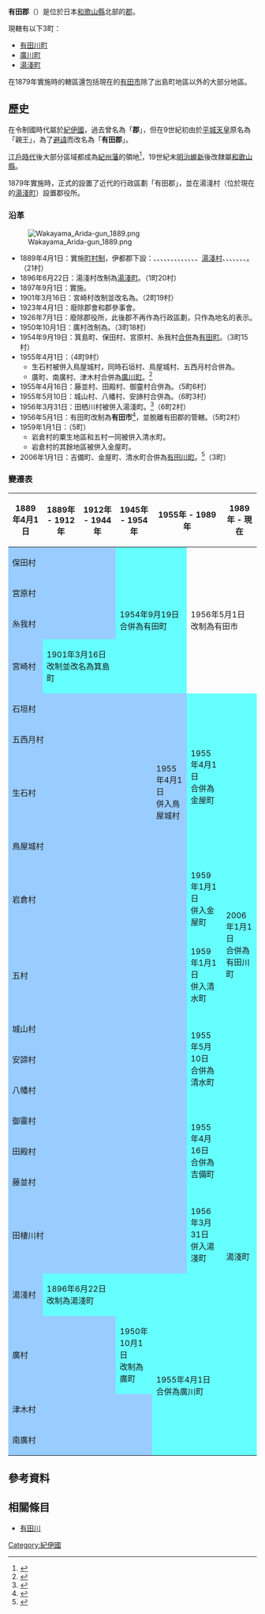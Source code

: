 {{日本郡
| 郡         = 有田郡
| 日文原名   = 有田郡
| 平假名     = ありだぐん
| 羅馬字拼音 = Arida-gun
| 地圖       = [[File:Arida_District_Map.png|250px]]
| 都道府縣   = 和歌山縣
| 編號       = 
| 町         = 3
| 村         = 
| 註記       = 
|}}

'''有田郡'''（{{jpn|j=有田郡|hg=ありだぐん|rm=Arida gun|f=y}}）是位於日本[[和歌山縣|和歌山縣]]北部的[[郡_(日本)|郡]]。

現轄有以下3町：
* [[有田川町|有田川町]]
* [[廣川町_(和歌山縣)|廣川町]]
* [[湯淺町|湯淺町]]

在1879年實施{{Tsl|ja|郡区町村編制法|郡區町村編制法}}時的轄區還包括現在的[[有田市|有田市]]除了出島町地區以外的大部分地區。

== 歷史 ==

在令制國時代屬於[[紀伊國|紀伊國]]，過去曾名為「'''{{Ruby|安諦|あで}}郡'''」，但在9世紀初由於[[平城天皇|平城天皇]]原名為「{{Ruby|安殿|あて}}親王」，為了[[避諱|避諱]]而改名為「'''有田郡'''」。

[[江戶時代|江戶時代]]後大部分區域都成為[[紀州藩|紀州藩]]的領地<ref>{{Cite web| url=http://www.rekihaku.ac.jp/up-cgi/login.pl?p=param/kyud/db_param| title=舊高舊領取調帳資料庫檢索| publisher=[[國立歷史民俗博物館|國立歷史民俗博物館]]| language=ja| access-date=2021-12-26| archive-date=2020-08-25| archive-url=https://web.archive.org/web/20200825042351/http://www.rekihaku.ac.jp/up-cgi/login.pl?p=param%2Fkyud%2Fdb_param| dead-url=no}}</ref>，19世紀末[[明治維新|明治維新]]後改隸屬[[和歌山縣|和歌山縣]]。

1879年實施{{Tsl|ja|郡区町村編制法|郡區町村編製法}}時，正式的設置了近代的行政區劃「有田郡」，並在湯淺村（位於現在的[[湯淺町|湯淺町]]）設置郡役所。

=== 沿革 ===

[[File:Wakayama_Arida-gun_1889.png|right]]

* 1889年4月1日：實施[[町村制|町村制]]，伊都郡下設：{{Tsl|ja|石垣村 (和歌山県)|石垣村 (和歌山縣)|石垣村}}、{{Tsl|ja|城山村 (和歌山県)|城山村 (和歌山縣)|城山村}}、{{Tsl|ja|五村}}、{{Tsl|ja|安諦村}}、{{Tsl|ja|生石村 (和歌山県)|生石村 (和歌山縣)|生石村}}、{{Tsl|ja|保田村}}、{{Tsl|ja|宮原村 (和歌山県)|宮原村 (和歌山縣)|宮原村}}、{{Tsl|ja|糸我村}}、{{Tsl|ja|田栖川村}}、{{Tsl|ja|広町|廣町|廣村}}、{{Tsl|ja|御霊村|御靈村}}、{{Tsl|ja|五西月村}}、{{Tsl|ja|八幡村 (和歌山県)|八幡村 (和歌山縣)|八幡村}}、[[湯淺町|湯淺村]]、{{Tsl|ja|津木村}}、{{Tsl|ja|田殿村}}、{{Tsl|ja|岩倉村 (和歌山県)|岩倉村 (和歌山縣)|岩倉村}}、{{Tsl|ja|藤並村}}、{{Tsl|ja|鳥屋城村}}、{{Tsl|ja|箕島町|箕島町|宮崎村}}、{{Tsl|ja|南広村|南廣村}}。（21村）
* 1896年6月22日：湯淺村改制為[[湯淺町|湯淺町]]。（1町20村）
* 1897年9月1日：實施{{tsl|ja|郡制}}。
* 1901年3月16日：宮崎村改制並改名為{{Tsl|ja|箕島町}}。（2町19村）
* 1923年4月1日：廢除郡會和郡參事會。
* 1926年7月1日：廢除郡役所，此後郡不再作為行政區劃，只作為地名的表示。
* 1950年10月1日：廣村改制為{{Tsl|ja|広町|廣町}}。（3町18村）
* 1954年9月19日：箕島町、保田村、宮原村、糸我村[[市町村合併|合併]]為[[有田市|有田町]]。（3町15村）
* 1955年4月1日：（4町9村）
** 生石村被併入鳥屋城村，同時石垣村、鳥屋城村、五西月村合併為{{Tsl|ja|金屋町}}。
** 廣町、南廣村、津木村合併為[[廣川町_(和歌山縣)|廣川町]]。<ref>{{Cite web| url=https://www.town.hirogawa.wakayama.jp/hirogawa/gaiyou.html| title=町の概要| publisher=廣川町公所| language=ja| accessdate=2019-11-18| archive-date=2021-12-15| archive-url=https://web.archive.org/web/20211215030212/https://www.town.hirogawa.wakayama.jp/hirogawa/gaiyou.html| dead-url=no}}</ref>
* 1955年4月16日：藤並村、田殿村、御靈村合併為{{Tsl|ja|吉備町 (和歌山県)|吉備町 (和歌山縣)|吉備町}}。（5町6村）
* 1955年5月10日：城山村、八幡村、安諦村合併為{{Tsl|ja|清水町 (和歌山県)|清水町 (和歌山縣)|清水町}}。（6町3村）
* 1956年3月31日：田栖川村被併入湯淺町。<ref>{{Cite web| url=http://www.town.yuasa.wakayama.jp/publics/index/10/&anchor_link=page10| title=歴史と文化| publisher=湯淺町公所| language=ja| accessdate=2019-11-17| archive-date=2019-11-17| archive-url=https://web.archive.org/web/20191117030700/http://www.town.yuasa.wakayama.jp/publics/index/10/%26anchor_link%3Dpage10| dead-url=no}}</ref>（6町2村）
* 1956年5月1日：有田町改制為'''有田市'''<ref name="Arida">{{Cite web| url=https://www.city.arida.wakayama.jp/_res/projects/default_project/_page_/001/001/208/siseiyouran2012.pdf| title=市勢要覧2012| publisher=有田市政府| language=ja| accessdate=2019-11-15| archive-url=https://web.archive.org/web/20191115075849/https://www.city.arida.wakayama.jp/_res/projects/default_project/_page_/001/001/208/siseiyouran2012.pdf| archive-date=2019-11-15| dead-url=yes}}</ref>，並脫離有田郡的管轄。（5町2村）
* 1959年1月1日：（5町）
** 岩倉村的粟生地區和五村一同被併入清水町。
** 岩倉村的其餘地區被併入金屋町。
* 2006年1月1日：吉備町、金屋町、清水町合併為[[有田川町|有田川町]]。<ref>{{Cite web| url=https://www.town.aridagawa.lg.jp/top/chosei/machi/1912.html| title=有田川町プロフィール| date=2019-03-15| publisher=有田川町公所| language=ja| accessdate=2019-11-16| archive-date=2020-04-19| archive-url=https://web.archive.org/web/20200419111911/https://www.town.aridagawa.lg.jp/top/chosei/machi/1912.html| dead-url=no}}</ref>（3町）

=== 變遷表 ===

{|class="wikitable" style="font-size:x-small;"
! 1889年4月1日
! 1889年 - 1912年
! 1912年 - 1944年 
! 1945年 - 1954年 
! colspan=2 | 1955年 - 1989年 
! 1989年 - 現在
! 現在
|-
| colspan=3 style="background-color:#99CCFF;" | 保田村
| rowspan=4 colspan=2 style="background-color:#66FFFF;" | 1954年9月19日<br />合併為有田町
| rowspan=4 colspan=3 | 1956年5月1日<br />改制為有田市
|-
| colspan=3 style="background-color:#99CCFF;" | 宮原村
|-
| colspan=3 style="background-color:#99CCFF;" | 糸我村
|-
| style="background-color:#99CCFF;" | 宮崎村
| colspan=2 style="background-color:#66FFFF;" | 1901年3月16日<br />改制並改名為箕島町
|-
| colspan=5 style="background-color:#99CCFF;" | 石垣村
| rowspan=4 style="background-color:#66FFFF;" | 1955年4月1日<br />合併為金屋町
| rowspan=13 colspan=2 style="background-color:#66FFFF;" | 2006年1月1日<br />合併為有田川町
|-
| colspan=5 style="background-color:#99CCFF;" | 五西月村
|-
| colspan=4 style="background-color:#99CCFF;" | 生石村
| style="background-color:#99CCFF;" | 1955年4月1日<br />併入鳥屋城村
|-
| colspan=5 style="background-color:#99CCFF;" | 鳥屋城村
|-
| rowspan=2 colspan=5 style="background-color:#99CCFF;" | 岩倉村
| style="background-color:#66FFFF;" | 1959年1月1日<br />併入金屋町
|-
| rowspan=2 style="background-color:#66FFFF;" | 1959年1月1日<br />併入清水町
|-
| colspan=5 style="background-color:#99CCFF;" | 五村
|-
| colspan=5 style="background-color:#99CCFF;" | 城山村
| rowspan=3 style="background-color:#66FFFF;" | 1955年5月10日<br />合併為清水町
|-
| colspan=5 style="background-color:#99CCFF;" | 安諦村
|-
| colspan=5 style="background-color:#99CCFF;" | 八幡村
|-
| colspan=5 style="background-color:#99CCFF;" | 御靈村
| rowspan=3 style="background-color:#66FFFF;" | 1955年4月16日<br />合併為吉備町
|-
| colspan=5 style="background-color:#99CCFF;" | 田殿村
|-
| colspan=5 style="background-color:#99CCFF;" | 藤並村
|-
| colspan=5 style="background-color:#99CCFF;" | 田棲川村
| style="background-color:#66FFFF;" | 1956年3月31日<br />併入湯淺町
| rowspan=2 colspan=2 style="background-color:#66FFFF;" | 湯淺町
|-
| style="background-color:#99CCFF;" | 湯淺村
| colspan=5 style="background-color:#66FFFF;" | 1896年6月22日<br />改制為湯淺町
|-
| colspan=3 style="background-color:#99CCFF;" | 廣村
| style="background-color:#66FFFF;" | 1950年10月1日<br />改制為廣町
| rowspan=3 colspan=4 style="background-color:#66FFFF;" | 1955年4月1日<br />合併為廣川町
|-
| colspan=4 style="background-color:#99CCFF;" | 津木村
|-
| colspan=4 style="background-color:#99CCFF;" | 南廣村
|}

== 參考資料 ==
{{Reflist|2}}

== 相關條目 ==

* [[有田川|有田川]]

{{紀伊國的郡}}
{{和歌山縣}}
{{Authority control}}

[[Category:紀伊國|Category:紀伊國]]